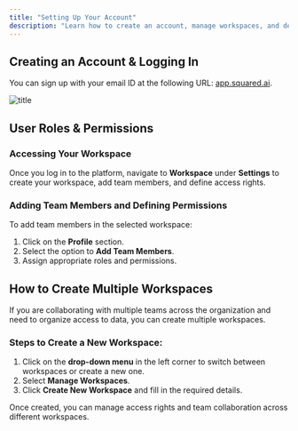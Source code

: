 ```yaml
---
title: "Setting Up Your Account"
description: "Learn how to create an account, manage workspaces, and define user roles and permissions in AI Squared."
---
```


## Creating an Account & Logging In

You can sign up with your email ID at the following URL: [app.squared.ai](https://app.squared.ai).

![title](/images/get-started/login.png)

## User Roles & Permissions

### Accessing Your Workspace

Once you log in to the platform, navigate to **Workspace** under **Settings** to create your workspace, add team members, and define access rights.

### Adding Team Members and Defining Permissions

To add team members in the selected workspace:

1. Click on the **Profile** section.
2. Select the option to **Add Team Members**.
3. Assign appropriate roles and permissions.

## How to Create Multiple Workspaces

If you are collaborating with multiple teams across the organization and need to organize access to data, you can create multiple workspaces.

### Steps to Create a New Workspace:

1. Click on the **drop-down menu** in the left corner to switch between workspaces or create a new one.
2. Select **Manage Workspaces**.
3. Click **Create New Workspace** and fill in the required details.

Once created, you can manage access rights and team collaboration across different workspaces.
